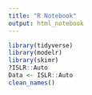 ```yaml
---
title: "R Notebook"
output: html_notebook
---
```


```r
library(tidyverse)
library(modelr)
library(skimr)
?ISLR::Auto
Data <- ISLR::Auto
clean_names()

```

